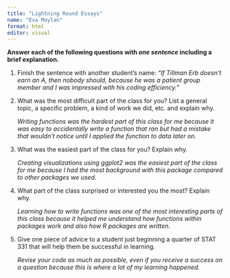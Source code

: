 ```yaml
---
title: "Lightning Round Essays"
name: "Eva Moylan"
format: html
editor: visual
---
```


**Answer each of the following questions with *one sentence* including a brief explanation.**

1.  Finish the sentence with another student’s name: *"If Tillman Erb doesn’t earn an A, then nobody should, because he was a patient group member and I was impressed with his coding efficiency. "*

2.  What was the most difficult part of the class for you? List a general topic, a specific problem, a kind of work we did, etc. and explain why.

    *Writing functions was the hardest part of this class for me because it was easy to accidentally write a function that ran but had a mistake that wouldn't notice until I applied the function to data later on.*

3.  What was the easiest part of the class for you? Explain why.

    *Creating visualizations using ggplot2 was the easiest part of the class for me because I had the most background with this package compared to other packages we used.*

4.  What part of the class surprised or interested you the most? Explain why.

    *Learning how to write functions was one of the most interesting parts of this class because it helped me understand how functions within packages work and also how R packages are written.*

5.  Give one piece of advice to a student just beginning a quarter of STAT 331 that will help them be successful in learning.

    *Revise your code as much as possible, even if you receive a success on a question because this is where a lot of my learning happened.*

